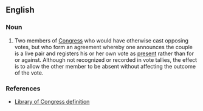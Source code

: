 ==English==
{{wikipedia}}

===Noun===
{{en-noun}}

# {{lb|en|US|politics}} Two members of [[Congress]] who would have otherwise cast opposing votes, but who form an agreement whereby one announces the couple is a live pair and registers his or her own vote as [[present]] rather than for or against. Although not recognized or recorded in vote tallies, the effect is to allow the other member to be absent without affecting the outcome of the vote.

===References===
* [https://web.archive.org/web/19980505095819/http://thomas.loc.gov/home/definitions/live_pair.html Library of Congress definition]